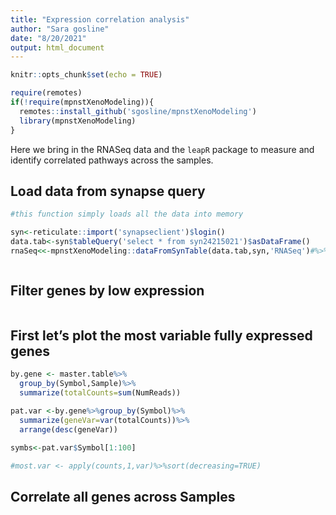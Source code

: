 ```yaml
---
title: "Expression correlation analysis"
author: "Sara gosline"
date: "8/20/2021"
output: html_document
---
```


```r
knitr::opts_chunk$set(echo = TRUE)

require(remotes)
if(!require(mpnstXenoModeling)){
  remotes::install_github('sgosline/mpnstXenoModeling')
  library(mpnstXenoModeling)
}


```

Here we bring in the RNASeq data and the `leapR` package to measure and identify correlated pathways across the samples.


## Load data from synapse query


```r
#this function simply loads all the data into memory

syn<-reticulate::import('synapseclient')$login()
data.tab<-syn$tableQuery('select * from syn24215021')$asDataFrame()
rnaSeq<<-mpnstXenoModeling::dataFromSynTable(data.tab,syn,'RNASeq')#%>%



```


## Filter genes by low expression


```r


```

## First let's plot the most variable fully expressed genes

```r


by.gene <- master.table%>%
  group_by(Symbol,Sample)%>%
  summarize(totalCounts=sum(NumReads))

pat.var <-by.gene%>%group_by(Symbol)%>%
  summarize(geneVar=var(totalCounts))%>%
  arrange(desc(geneVar))

symbs<-pat.var$Symbol[1:100]

#most.var <- apply(counts,1,var)%>%sort(decreasing=TRUE)
```

## Correlate all genes across Samples

```r

```
